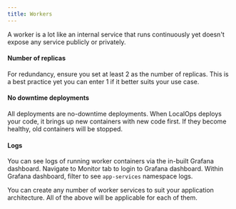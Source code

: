 ```yaml
---
title: Workers
---
```


A worker is a lot like an internal service that runs continuously yet doesn't expose any service publicly or privately.

#### Number of replicas

For redundancy, ensure you set at least 2 as the number of replicas. This is a best practice yet you can enter 1 if it
better suits your use case.

#### No downtime deployments

All deployments are no-downtime deployments. When LocalOps deploys your code, it brings up new containers with new code
first. If they become healthy, old containers will be stopped.

#### Logs

You can see logs of running worker containers via the in-built Grafana dashboard. Navigate to Monitor tab to login to
Grafana dashboard. Within Grafana dashboard, filter to see `app-services` namespace logs.

You can create any number of worker services to suit your application architecture. All of the above will be applicable
for each of them.

